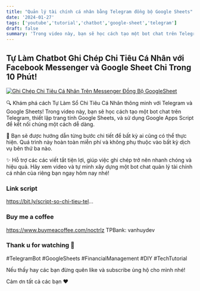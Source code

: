 ```yaml
---
title: "Quản lý tài chính cá nhân bằng Telegram đồng bộ Google Sheets"
date: '2024-01-27'
tags: ['youtube','tutorial','chatbot','google-sheet','telegram']
draft: false
summary: 'Trong video này, bạn sẽ học cách tạo một bot chat trên Telegram, thiết lập trang tính Google Sheets, và sử dụng Google Apps Script để kết nối chúng một cách dễ dàng.'
---
```


## Tự Làm Chatbot Ghi Chép Chi Tiêu Cá Nhân với Facebook Messenger và Google Sheet Chỉ Trong 10 Phút!

[![Ghi Chép Chi Tiêu Cá Nhân Trên Messenger Đồng Bộ GoogleSheet](https://img.youtube.com/vi/9aYwfsHWmSU/0.jpg)](https://www.youtube.com/watch?v=9aYwfsHWmSU)

🔍 Khám phá cách Tự Làm Sổ Chi Tiêu Cá Nhân thông minh với Telegram và Google Sheets! Trong video này, bạn sẽ học cách tạo một bot chat trên Telegram, thiết lập trang tính Google Sheets, và sử dụng Google Apps Script để kết nối chúng một cách dễ dàng.

🚀 Bạn sẽ được hướng dẫn từng bước chi tiết để bất kỳ ai cũng có thể thực hiện. Quá trình này hoàn toàn miễn phí và không phụ thuộc vào bất kỳ dịch vụ bên thứ ba nào.

✨ Hỗ trợ các các viết tắt tiện lợi, giúp việc ghi chép trở nên nhanh chóng và hiệu quả. Hãy xem video và tự mình xây dựng một bot chat quản lý tài chính cá nhân của riêng bạn ngay hôm nay nhé!

### Link script
https://bit.ly/script-so-chi-tieu-tel...

### Buy me a coffee

https://www.buymeacoffee.com/noctrlz
TPBank: vanhuydev

### Thank u for watching 🤗

#TelegramBot #GoogleSheets #FinancialManagement #DIY #TechTutorial

Nếu thấy hay các bạn đừng quên like và subscribe ủng hộ cho mình nhé!

Cảm ơn tất cả các bạn ❤️
